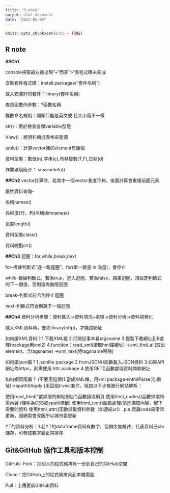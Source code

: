 ```yaml
---
title: "R note"
output: html_document
date: "2023-05-04"
---
```


```r
knitr::opts_chunk$set(echo = TRUE)
```

## R note

**\##Ch1**

console視窗最左邊出現"+"而非"\>"表程式碼未完成

安裝套件程式碼：install.packages("套件名稱")

載入安裝好的套件：library(套件名稱)

查詢函數內參數：?函數名稱

變數命名規則：開頭只能是英文或.且大小寫不一樣

str()：用於檢查各類variable型態

View()：將資料轉成表格來閱讀

table()：計算vector裡的element有幾個

資料型態：數值(n),字串(c),布林變數(T,F),日期(d)

作業環境簡介： sessionInfo()

**\##Ch2**
vector計算時，若其中一個vector長度不夠，後面計算會重複前面元素

屬性資料查詢-

名稱names()

各維度(行、列)名稱dimnames()

長度length()

資料型態class()

資料總攬str()

**\##Ch3**
迴圈：for,while,break,next

for-根據判斷式"逐一跑迴圈"，for(單一變量 in 向量)，會停止

while-根據判斷式，若為true，進入迴圈，若為false，結束迴圈，須設定判斷式的下一個值，否則淪為無限迴圈

break-判斷式符合則停止迴圈

next-判斷式符合則跳下一個迴圈

**\##Ch4**
資料分析步驟：資料匯入->資料清洗+處理->資料分析->資料視覺化

載入XML資料時，要先library(http)，才能跑網址

如何讀XML資料？1.下載XML檔
               2.打開記事本看tagsname
               3.複製下載網址到R處理(package用xml2)
               4.function：read_xml(讀取hml檔網址)
               ->xml_find_all(取出element，含tagsname)
               ->xml_text(將tagsname移除)
               
如何讀json檔？1.jsonlite package
              2.fromJSON()函數載入JSON資料
              3.如果API網址為https，則需使用 httr package
              4.使用GET()函數處理資料擷取網址

如何網頁爬蟲？
(不要用這個)1.當成XML檔，用xml package->htmlParse(存網址)->xpathSApply
(用這個)rvest套件，經由以下步驟進行網站解析：

使用read_html(“欲擷取的網站網址”)函數讀取網頁
使用html_nodes()函數擷取所需內容 (條件為CSS或xpath標籤)
使用html_text()函數處理/清洗擷取內容，留下需要的資料
使用html_attr()函數擷取資料參數（如連結url）
p.s.爬蟲code需常常更新，因網頁會改版所以城市要更新

YT的資料分析：1.若YT的dataframe資料有數字，但排序無規律，代表資料已chr儲存，可轉成數字變正常排序

## Git&GitHub 協作工具和版本控制

GitHub- Fork：把別人的程式碼拷貝一份到自己的GitHub空間

Clone：把GitHub上的程式碼拷貝到本機電腦

Pull：上傳更新GitHub資料
